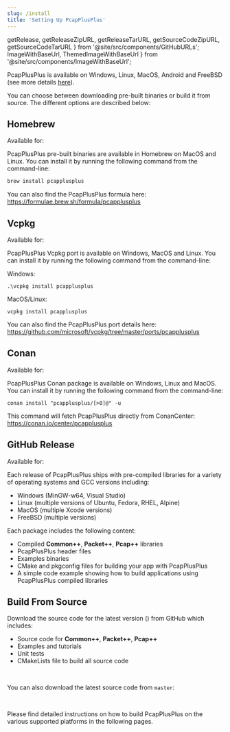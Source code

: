 ```yaml
---
slug: /install
title: 'Setting Up PcapPlusPlus'
---
```


  getRelease,
  getReleaseZipURL,
  getReleaseTarURL,
  getSourceCodeZipURL,
  getSourceCodeTarURL
} from '@site/src/components/GitHubURLs';
  ImageWithBaseUrl,
  ThemedImageWithBaseUrl
} from '@site/src/components/ImageWithBaseUrl';

PcapPlusPlus is available on <ImageWithBaseUrl src="/img/os-logos/logo-windows.png" width="24" title="Windows"/> Windows, <ImageWithBaseUrl src="/img/os-logos/logo-linux.png" width="24" title="Linux"/> Linux, <ThemedImageWithBaseUrl srcLight="/img/os-logos/logo-apple.png" srcDark="/img/os-logos/logo-apple-dark.png" width="24" title="MacOS"/> MacOS, <ImageWithBaseUrl src="/img/os-logos/logo-android.png" width="24" title="Android"/> Android and <ImageWithBaseUrl src="/img/os-logos/logo-freebsd.png" width="24" title="FreeBSD"/> FreeBSD (see more details [here](./platforms)).

<p>
  <ReleaseButtonLink />
</p>

You can choose between downloading pre-built binaries or build it from source. The different options are described below:

<TOCInline toc={toc} maxHeadingLevel={2} />

## Homebrew

Available for: <ThemedImageWithBaseUrl srcLight="/img/os-logos/logo-apple.png" srcDark="/img/os-logos/logo-apple-dark.png" width="24" title="MacOS"/> <ImageWithBaseUrl src="/img/os-logos/logo-linux.png" alt="drawing" width="24" title="Linux"/>

PcapPlusPlus pre-built binaries are available in Homebrew on MacOS and Linux. You can install it by running the following command from the command-line:

```bash
brew install pcapplusplus
```

You can also find the PcapPlusPlus formula here: <https://formulae.brew.sh/formula/pcapplusplus>

## Vcpkg

Available for: <ImageWithBaseUrl src="/img/os-logos/logo-windows.png" alt="drawing" width="24" title="Windows"/> <ImageWithBaseUrl src="/img/os-logos/logo-linux.png" alt="drawing" width="24" title="Linux"/> <ThemedImageWithBaseUrl srcLight="/img/os-logos/logo-apple.png" srcDark="/img/os-logos/logo-apple-dark.png" width="24" title="MacOS"/>

PcapPlusPlus Vcpkg port is available on Windows, MacOS and Linux. You can install it by running the following command from the command-line:

Windows:

```text
.\vcpkg install pcapplusplus
```

MacOS/Linux:

```text
vcpkg install pcapplusplus
```

You can also find the PcapPlusPlus port details here: <https://github.com/microsoft/vcpkg/tree/master/ports/pcapplusplus>

## Conan

Available for: <ImageWithBaseUrl src="/img/os-logos/logo-windows.png" alt="drawing" width="24" title="Windows"/> <ImageWithBaseUrl src="/img/os-logos/logo-linux.png" alt="drawing" width="24" title="Linux"/> <ThemedImageWithBaseUrl srcLight="/img/os-logos/logo-apple.png" srcDark="/img/os-logos/logo-apple-dark.png" width="24" title="MacOS"/>

PcapPlusPlus Conan package is available on Windows, Linux and MacOS. You can install it by running the following command from the command-line:

```text
conan install "pcapplusplus/[>0]@" -u
```

This command will fetch PcapPlusPlus directly from ConanCenter: <https://conan.io/center/pcapplusplus>

## GitHub Release

Available for: <ImageWithBaseUrl src="/img/os-logos/logo-windows.png" alt="drawing" width="24" title="Windows"/> <ImageWithBaseUrl src="/img/os-logos/logo-linux.png" alt="drawing" width="24" title="Linux"/> <ThemedImageWithBaseUrl srcLight="/img/os-logos/logo-apple.png" srcDark="/img/os-logos/logo-apple-dark.png" width="24" title="MacOS"/> <ImageWithBaseUrl src="/img/os-logos/logo-freebsd.png" alt="drawing" width="24" title="FreeBSD"/> <ImageWithBaseUrl src="/img/os-logos/logo-android.png" alt="drawing" width="24" title="Android"/>

<p>
  <ReleaseButtonLink />
</p>

Each release of PcapPlusPlus ships with pre-compiled libraries for a variety of operating systems and GCC versions including:

- Windows (MinGW-w64, Visual Studio)
- Linux (multiple versions of Ubuntu, Fedora, RHEL, Alpine)
- MacOS (multiple Xcode versions)
- FreeBSD (multiple versions)

Each package includes the following content:

- Compiled **Common++**, **Packet++**, **Pcap++** libraries
- PcapPlusPlus header files
- Examples binaries
- CMake and pkgconfig files for building your app with PcapPlusPlus
- A simple code example showing how to build applications using PcapPlusPlus compiled libraries

## Build From Source

Download the source code for the latest version (**<ConstVal value={getRelease()}/>**) from GitHub which includes:

- Source code for **Common++**, **Packet++**, **Pcap++**
- Examples and tutorials
- Unit tests
- CMakeLists file to build all source code

<p>
  <ButtonLink
    text={'Download ' + getRelease() + ' zip format'}
    link={getReleaseZipURL()}
  />
  &nbsp;
  <ButtonLink
    text={'Download ' + getRelease() + ' tar.gz format'}
    link={getReleaseTarURL()}
  />
</p>

You can also download the latest source code from `master`:

<p>
  <ButtonLink
    text={'Download master zip format'}
    link={getSourceCodeZipURL()}
  />
  &nbsp;
  <ButtonLink
    text={'Download master tar.gz format'}
    link={getSourceCodeTarURL()}
  />
</p>

Please find detailed instructions on how to build PcapPlusPlus on the various supported platforms in the following pages.
